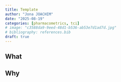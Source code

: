 ```yaml
---
title: Template
author: "Jona JOACHIM"
date: "2025-08-19"
categories: [pharmacometrics, tci]
# image: "c3588da9-9eed-48d1-b536-ab53e7d1ad7d.jpg"
# bibliography: references.bib
draft: true
---
```


## What

## Why

::: {#refs}
:::
